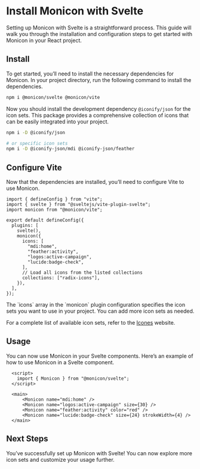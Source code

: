 
# Install Monicon with Svelte

Setting up Monicon with Svelte is a straightforward process. This guide will walk you through the installation and configuration steps to get started with Monicon in your React project.

<Steps>

## Install

To get started, you’ll need to install the necessary dependencies for Monicon. In your project directory, run the following command to install the dependencies.

```sh npm2yarn
npm i @monicon/svelte @monicon/vite
```

Now you should install the development dependency `@iconify/json` for the icon sets. This package provides a comprehensive collection of icons that can be easily integrated into your project.

```sh npm2yarn
npm i -D @iconify/json

# or specific icon sets
npm i -D @iconify-json/mdi @iconify-json/feather
```

## Configure Vite

Now that the dependencies are installed, you’ll need to configure Vite to use Monicon.

```tsx filename="vite.config.ts"
import { defineConfig } from "vite";
import { svelte } from "@sveltejs/vite-plugin-svelte";
import monicon from "@monicon/vite";

export default defineConfig({
  plugins: [
    svelte(),
    monicon({
      icons: [
        "mdi:home",
        "feather:activity",
        "logos:active-campaign",
        "lucide:badge-check",
      ],
      // Load all icons from the listed collections
      collections: ["radix-icons"],
    }),
  ],
});
```

<Callout>
The `icons` array in the `monicon` plugin configuration specifies the icon sets you want to use in your project. You can add more icon sets as needed.

For a complete list of available icon sets, refer to the [Icones](https://icones.js.org/) website.

</Callout>

## Usage

You can now use Monicon in your Svelte components. Here’s an example of how to use Monicon in a Svelte component.

```svelte filename="src/App.svelte"
  <script>
    import { Monicon } from "@monicon/svelte";
  </script>

  <main>
      <Monicon name="mdi:home" />
      <Monicon name="logos:active-campaign" size={30} />
      <Monicon name="feather:activity" color="red" />
      <Monicon name="lucide:badge-check" size={24} strokeWidth={4} />
  </main>
```

## Next Steps

You’ve successfully set up Monicon with Svelte! You can now explore more icon sets and customize your usage further.

</Steps>

